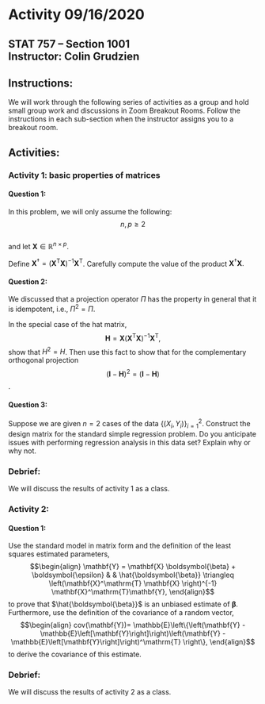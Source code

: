 # Activity 09/16/2020

## STAT 757 -- Section 1001 <br> Instructor: Colin Grudzien<br>

## Instructions:
We will work through the following series of activities as a group and hold small group work and discussions in Zoom Breakout Rooms.  Follow the instructions in each sub-section when the instructor assigns you to a breakout room.

## Activities:


### Activity 1: basic properties of matrices

#### Question 1:

In this problem, we will only assume the following: 
$$n, p \geq 2 $$  
and let $\mathbf{X}\in \mathbb{R}^{n \times p}$.

Define $\mathbf{X}^\dagger = \left(\mathbf{X}^\mathrm{T} \mathbf{X}\right)^{-1} \mathbf{X}^\mathrm{T}$. Carefully compute the value of the product $\mathbf{X}^\dagger \mathbf{X}.$


#### Question 2:
We discussed that a projection operator $\Pi$ has the property in general that it is idempotent, i.e.,
$\Pi^2 = \Pi$.

In the special case of the hat matrix,
$$\mathbf{H}= \mathbf{X}\left(\mathbf{X}^\mathrm{T} \mathbf{X}\right)^{-1} \mathbf{X}^\mathrm{T},$$
show that $H^2=H$.  Then use this fact to show that for the complementary orthogonal projection
$$\left(\mathbf{I}-\mathbf{H}\right)^2 = \left(\mathbf{I} - \mathbf{H}\right)$$.


#### Question 3:
Suppose we are given $n=2$ cases of the data $\left\{\left(X_i,Y_i\right)\right\}_{i=1}^2$.  Construct the design matrix for the standard simple regression problem.  Do you anticipate issues with performing regression analysis in this data set?  Explain why or why not.



### Debrief:
We will discuss the results of activity 1 as a class.

### Activity 2:

#### Question 1:
Use the standard model in matrix form and the definition of the least squares estimated parameters,
$$\begin{align}
\mathbf{Y} = \mathbf{X} \boldsymbol{\beta} + \boldsymbol{\epsilon} & &
\hat{\boldsymbol{\beta}} \triangleq \left(\mathbf{X}^\mathrm{T} \mathbf{X} \right)^{-1} \mathbf{X}^\mathrm{T}\mathbf{Y},
\end{align}$$
to prove that $\hat{\boldsymbol{\beta}}$ is an unbiased estimate of $\boldsymbol{\beta}$. Furthermore, use the definition of the covariance of a random vector,
$$\begin{align}
cov(\mathbf{Y})= \mathbb{E}\left\{\left(\mathbf{Y} - \mathbb{E}\left[\mathbf{Y}\right]\right)\left(\mathbf{Y} - \mathbb{E}\left[\mathbf{Y}\right]\right)^\mathrm{T} \right\},
\end{align}$$
to derive the covariance of this estimate.


### Debrief:
We will discuss the results of activity 2 as a class.

